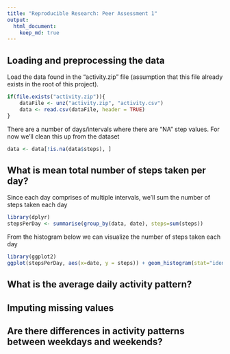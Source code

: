 ```yaml
---
title: "Reproducible Research: Peer Assessment 1"
output: 
  html_document:
    keep_md: true
---
```



## Loading and preprocessing the data
Load the data found in the "activity.zip" file (assumption that this file already exists in the root of this project).
```r
if(file.exists("activity.zip")){
    dataFile <- unz("activity.zip", "activity.csv")
    data <- read.csv(dataFile, header = TRUE)
}
```

There are a number of days/intervals where there are "NA" step values. For now we'll clean this up from the dataset

```r
data <- data[!is.na(data$steps), ]
```

## What is mean total number of steps taken per day?

Since each day comprises of multiple intervals, we'll sum the number of steps taken each day

```r
library(dplyr)
stepsPerDay <- summarise(group_by(data, date), steps=sum(steps))
```

From the histogram below we can visualize the number of steps taken each day

```r
library(ggplot2)
ggplot(stepsPerDay, aes(x=date, y = steps)) + geom_histogram(stat="identity", binwidth=30, colour="white") + theme(axis.text.x = element_text(angle=90)) + ylab("Steps") + xlab("Date") 
```

## What is the average daily activity pattern?



## Imputing missing values



## Are there differences in activity patterns between weekdays and weekends?
